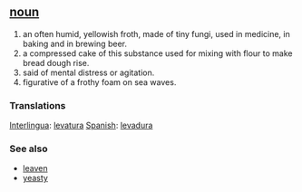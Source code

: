 == [[noun]] ==

# an often humid, yellowish froth, made of tiny fungi, used in medicine, in baking and in brewing beer.
# a compressed cake of this substance used for mixing with flour to make  bread dough rise.
# said of mental distress or agitation.
# figurative of a frothy foam on sea waves.

=== Translations ===

[[Interlingua]]: [[levatura]]
[[Spanish]]: [[levadura]]

=== See also ===
*[[leaven]]
*[[yeasty]]